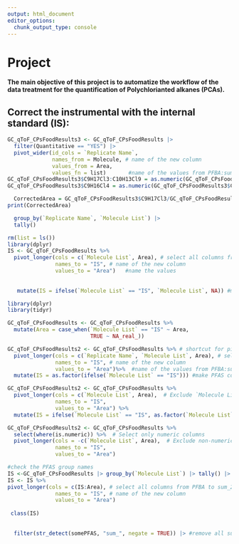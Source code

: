 ```yaml
---
output: html_document
editor_options: 
  chunk_output_type: console
---
```


# Project

**The main objective of this project is to automatize the workflow of the data treatment for the quantification of Polychlorianted alkanes (PCAs).**

## Correct the instrumental with the internal standard (IS):
```r
GC_qToF_CPsFoodResults3 <- GC_qToF_CPsFoodResults |> 
  filter(Quantitative == "YES") |> 
  pivot_wider(id_cols = `Replicate Name`,
              names_from = Molecule, # name of the new column
              values_from = Area,
              values_fn = list)       #name of the values from PFBA:sum_21PFAS
GC_qToF_CPsFoodResults3$C9H17Cl3:C10H13Cl9 = as.numeric(GC_qToF_CPsFoodResults3$C9H17Cl3:C10H13Cl9)
GC_qToF_CPsFoodResults3$C9H16Cl4 = as.numeric(GC_qToF_CPsFoodResults3$C9H16Cl4)

  CorrectedArea = GC_qToF_CPsFoodResults3$C9H17Cl3/GC_qToF_CPsFoodResults3$C9H16Cl4 
print(CorrectedArea)

  group_by(`Replicate Name`, `Molecule List`) |> 
  tally()

```

```r
rm(list = ls())
library(dplyr)
IS <- GC_qToF_CPsFoodResults %>% 
  pivot_longer(cols = c(`Molecule List`, Area), # select all columns from PFBA to sum_21PFAS
               names_to = "IS", # name of the new column
               values_to = "Area")   #name the values
 
  
   mutate(IS = ifelse(`Molecule List` == "IS", `Molecule List`, NA)) #make the new column with only the IS
```

```r
library(dplyr)
library(tidyr)

GC_qToF_CPsFoodResults <- GC_qToF_CPsFoodResults %>%
  mutate(Area = case_when(`Molecule List` == "IS" ~ Area,
                          TRUE ~ NA_real_))

```

```r
GC_qToF_CPsFoodResults2 <- GC_qToF_CPsFoodResults %>% # shortcut for pipe Ctrl + shift + M
  pivot_longer(cols = c(`Replicate Name`, `Molecule List`, Area), # select all columns from PFBA to sum_21PFAS
               names_to = "IS", # name of the new column
               values_to = "Area")%>%  #name of the values from PFBA:sum_21PFAS
  mutate(IS = as.factor(ifelse(`Molecule List` == "IS"))) #make PFAS column a factor variable
```
```r
GC_qToF_CPsFoodResults2 <- GC_qToF_CPsFoodResults %>%
  pivot_longer(cols = c(`Molecule List`, Area),  # Exclude `Molecule List` column from pivoting
               names_to = "IS", 
               values_to = "Area") %>%
  mutate(IS = ifelse(`Molecule List` == "IS", as.factor(`Molecule List`), NA))
```

```r
GC_qToF_CPsFoodResults2 <- GC_qToF_CPsFoodResults %>% 
  select(where(is.numeric)) %>%  # Select only numeric columns
  pivot_longer(cols = -c(`Molecule List`, Area),  # Exclude non-numeric and specific columns from pivoting
               names_to = "IS",
               values_to = "Area")
```

```r
#check the PFAS group names
IS <-GC_qToF_CPsFoodResults |> group_by(`Molecule List`) |> tally() |> filter(`Molecule List` == "IS")  #Slect only the IS 
IS <- IS %>% 
pivot_longer(cols = c(IS:Area), # select all columns from PFBA to sum_21PFAS
               names_to = "IS", # name of the new column
               values_to = "Area")
  
 class(IS) 
  
  
  filter(str_detect(somePFAS, "sum_", negate = TRUE)) |> #remove all sum of PFAS using the argument: negate=TRUE 
  
  
```

